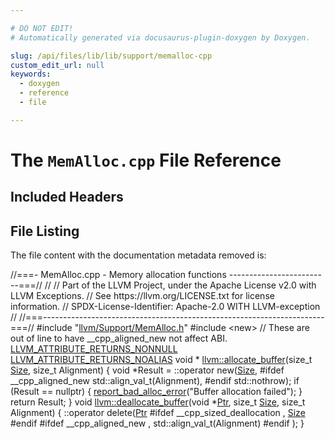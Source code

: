 ```yaml
---

# DO NOT EDIT!
# Automatically generated via docusaurus-plugin-doxygen by Doxygen.

slug: /api/files/lib/lib/support/memalloc-cpp
custom_edit_url: null
keywords:
  - doxygen
  - reference
  - file

---
```





# The `MemAlloc.cpp` File Reference

<DoxygenPage pluginConfig={pluginConfig}>



## Included Headers

<IncludesList>
<IncludesListItem
  filePath="llvm/Support/MemAlloc.h"
  permalink="/docs/api/files/include/include/llvm/include/llvm/support/memalloc-h"
  isLocal="true" />
<IncludesListItem
  filePath="new"
  permalink=""
  isLocal="false" />
</IncludesList>


## File Listing

The file content with the documentation metadata removed is:

<ProgramListing>

<Link id="l00001" /><CodeLine lineNumber="1"><span class="doxyHighlightComment">//===- MemAlloc.cpp - Memory allocation functions -------------------------===//</span></CodeLine>
<Link id="l00002" /><CodeLine lineNumber="2"><span class="doxyHighlightComment">//</span></CodeLine>
<Link id="l00003" /><CodeLine lineNumber="3"><span class="doxyHighlightComment">// Part of the LLVM Project, under the Apache License v2.0 with LLVM Exceptions.</span></CodeLine>
<Link id="l00004" /><CodeLine lineNumber="4"><span class="doxyHighlightComment">// See https://llvm.org/LICENSE.txt for license information.</span></CodeLine>
<Link id="l00005" /><CodeLine lineNumber="5"><span class="doxyHighlightComment">// SPDX-License-Identifier: Apache-2.0 WITH LLVM-exception</span></CodeLine>
<Link id="l00006" /><CodeLine lineNumber="6"><span class="doxyHighlightComment">//</span></CodeLine>
<Link id="l00007" /><CodeLine lineNumber="7"><span class="doxyHighlightComment">//===----------------------------------------------------------------------===//</span></CodeLine>
<Link id="l00008" /><CodeLine lineNumber="8"></CodeLine>
<Link id="l00009" /><CodeLine lineNumber="9"><span class="doxyHighlightPreprocessor">#include &quot;<a href="/docs/api/files/include/include/llvm/include/llvm/support/memalloc-h">llvm/Support/MemAlloc.h</a>&quot;</span></CodeLine>
<Link id="l00010" /><CodeLine lineNumber="10"><span class="doxyHighlightPreprocessor">#include &lt;new&gt;</span></CodeLine>
<Link id="l00011" /><CodeLine lineNumber="11"></CodeLine>
<Link id="l00012" /><CodeLine lineNumber="12"><span class="doxyHighlightComment">// These are out of line to have &#95;&#95;cpp&#95;aligned&#95;new not affect ABI.</span></CodeLine>
<Link id="l00013" /><CodeLine lineNumber="13"></CodeLine>
<Link id="l00014" /><CodeLine lineNumber="14"><span class="doxyHighlight"><a href="/docs/api/files/include/include/llvm/include/llvm/support/compiler-h/#acbae7c06e77fa64145cca176963b6863">LLVM&#95;ATTRIBUTE&#95;RETURNS&#95;NONNULL</a> <a href="/docs/api/files/include/include/llvm/include/llvm/support/compiler-h/#a33bc304d1e6e184f3ffd9fa1620fd14c">LLVM&#95;ATTRIBUTE&#95;RETURNS&#95;NOALIAS</a> </span><span class="doxyHighlightKeywordType">void</span><span class="doxyHighlight"> &#42;</span></CodeLine>
<Link id="l00015" /><CodeLine lineNumber="15" lineLink="/docs/api/namespaces/llvm/#a69fae8413f8fd4cea02237fe8b0c00ed"><span class="doxyHighlight"><a href="/docs/api/namespaces/llvm/#a69fae8413f8fd4cea02237fe8b0c00ed">llvm::allocate&#95;buffer</a>(</span><span class="doxyHighlightKeywordType">size&#95;t</span><span class="doxyHighlight"> <a href="/docs/api/files/lib/lib/analysis/inlineorder-cpp/#a7ee6f0cb51c3b9056199e9a0001fe8c3a6f6cb72d544962fa333e2e34ce64f719">Size</a>, </span><span class="doxyHighlightKeywordType">size&#95;t</span><span class="doxyHighlight"> Alignment) &#123;</span></CodeLine>
<Link id="l00016" /><CodeLine lineNumber="16"><span class="doxyHighlight">  </span><span class="doxyHighlightKeywordType">void</span><span class="doxyHighlight"> &#42;Result = ::operator </span><span class="doxyHighlightKeyword">new</span><span class="doxyHighlight">(<a href="/docs/api/files/lib/lib/analysis/inlineorder-cpp/#a7ee6f0cb51c3b9056199e9a0001fe8c3a6f6cb72d544962fa333e2e34ce64f719">Size</a>,</span></CodeLine>
<Link id="l00017" /><CodeLine lineNumber="17"><span class="doxyHighlightPreprocessor">#ifdef &#95;&#95;cpp&#95;aligned&#95;new</span></CodeLine>
<Link id="l00018" /><CodeLine lineNumber="18"><span class="doxyHighlight">                                std::align&#95;val&#95;t(Alignment),</span></CodeLine>
<Link id="l00019" /><CodeLine lineNumber="19"><span class="doxyHighlightPreprocessor">#endif</span></CodeLine>
<Link id="l00020" /><CodeLine lineNumber="20"><span class="doxyHighlight">                                std::nothrow);</span></CodeLine>
<Link id="l00021" /><CodeLine lineNumber="21"><span class="doxyHighlight">  </span><span class="doxyHighlightKeywordFlow">if</span><span class="doxyHighlight"> (Result == </span><span class="doxyHighlightKeyword">nullptr</span><span class="doxyHighlight">) &#123;</span></CodeLine>
<Link id="l00022" /><CodeLine lineNumber="22"><span class="doxyHighlight">    <a href="/docs/api/namespaces/llvm/#afcd76d92f6ad67759238ccef6ec883af">report&#95;bad&#95;alloc&#95;error</a>(</span><span class="doxyHighlightStringLiteral">&quot;Buffer allocation failed&quot;</span><span class="doxyHighlight">);</span></CodeLine>
<Link id="l00023" /><CodeLine lineNumber="23"><span class="doxyHighlight">  &#125;</span></CodeLine>
<Link id="l00024" /><CodeLine lineNumber="24"><span class="doxyHighlight">  </span><span class="doxyHighlightKeywordFlow">return</span><span class="doxyHighlight"> Result;</span></CodeLine>
<Link id="l00025" /><CodeLine lineNumber="25"><span class="doxyHighlight">&#125;</span></CodeLine>
<Link id="l00026" /><CodeLine lineNumber="26"></CodeLine>
<Link id="l00027" /><CodeLine lineNumber="27" lineLink="/docs/api/namespaces/llvm/#a6dd1aab3f9fa498fd6196a06fadbd984"><span class="doxyHighlightKeywordType">void</span><span class="doxyHighlight"> <a href="/docs/api/namespaces/llvm/#a6dd1aab3f9fa498fd6196a06fadbd984">llvm::deallocate&#95;buffer</a>(</span><span class="doxyHighlightKeywordType">void</span><span class="doxyHighlight"> &#42;<a href="/docs/api/files/lib/lib/analysis/targetlibraryinfo-cpp/#aca185e6d0e9f423dbb24440206454872a11dbf501abf829b3ab7049c2d3a8a053">Ptr</a>, </span><span class="doxyHighlightKeywordType">size&#95;t</span><span class="doxyHighlight"> <a href="/docs/api/files/lib/lib/analysis/inlineorder-cpp/#a7ee6f0cb51c3b9056199e9a0001fe8c3a6f6cb72d544962fa333e2e34ce64f719">Size</a>, </span><span class="doxyHighlightKeywordType">size&#95;t</span><span class="doxyHighlight"> Alignment) &#123;</span></CodeLine>
<Link id="l00028" /><CodeLine lineNumber="28"><span class="doxyHighlight">  ::operator </span><span class="doxyHighlightKeyword">delete</span><span class="doxyHighlight">(<a href="/docs/api/files/lib/lib/analysis/targetlibraryinfo-cpp/#aca185e6d0e9f423dbb24440206454872a11dbf501abf829b3ab7049c2d3a8a053">Ptr</a></span></CodeLine>
<Link id="l00029" /><CodeLine lineNumber="29"><span class="doxyHighlightPreprocessor">#ifdef &#95;&#95;cpp&#95;sized&#95;deallocation</span></CodeLine>
<Link id="l00030" /><CodeLine lineNumber="30"><span class="doxyHighlight">                    ,</span></CodeLine>
<Link id="l00031" /><CodeLine lineNumber="31"><span class="doxyHighlight">                    <a href="/docs/api/files/lib/lib/analysis/inlineorder-cpp/#a7ee6f0cb51c3b9056199e9a0001fe8c3a6f6cb72d544962fa333e2e34ce64f719">Size</a></span></CodeLine>
<Link id="l00032" /><CodeLine lineNumber="32"><span class="doxyHighlightPreprocessor">#endif</span></CodeLine>
<Link id="l00033" /><CodeLine lineNumber="33"><span class="doxyHighlightPreprocessor">#ifdef &#95;&#95;cpp&#95;aligned&#95;new</span></CodeLine>
<Link id="l00034" /><CodeLine lineNumber="34"><span class="doxyHighlight">                    ,</span></CodeLine>
<Link id="l00035" /><CodeLine lineNumber="35"><span class="doxyHighlight">                    std::align&#95;val&#95;t(Alignment)</span></CodeLine>
<Link id="l00036" /><CodeLine lineNumber="36"><span class="doxyHighlightPreprocessor">#endif</span></CodeLine>
<Link id="l00037" /><CodeLine lineNumber="37"><span class="doxyHighlight">  );</span></CodeLine>
<Link id="l00038" /><CodeLine lineNumber="38"><span class="doxyHighlight">&#125;</span></CodeLine>

</ProgramListing>


</DoxygenPage>

